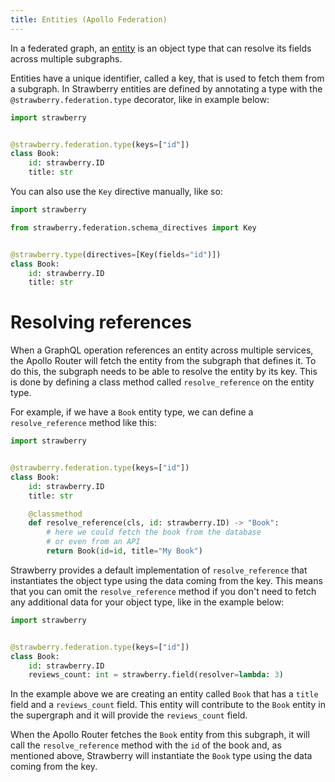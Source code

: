 ```yaml
---
title: Entities (Apollo Federation)
---
```



In a federated graph, an
[entity](https://www.apollographql.com/docs/federation/entities) is an object
type that can resolve its fields across multiple subgraphs.

Entities have a unique identifier, called a key, that is used to fetch them from
a subgraph. In Strawberry entities are defined by annotating a type with the
`@strawberry.federation.type` decorator, like in example below:

```python
import strawberry


@strawberry.federation.type(keys=["id"])
class Book:
    id: strawberry.ID
    title: str
```

You can also use the `Key` directive manually, like so:

```python
import strawberry

from strawberry.federation.schema_directives import Key


@strawberry.type(directives=[Key(fields="id")])
class Book:
    id: strawberry.ID
    title: str
```

# Resolving references

When a GraphQL operation references an entity across multiple services, the
Apollo Router will fetch the entity from the subgraph that defines it. To do
this, the subgraph needs to be able to resolve the entity by its key. This is
done by defining a class method called `resolve_reference` on the entity type.

For example, if we have a `Book` entity type, we can define a
`resolve_reference` method like this:

```python
import strawberry


@strawberry.federation.type(keys=["id"])
class Book:
    id: strawberry.ID
    title: str

    @classmethod
    def resolve_reference(cls, id: strawberry.ID) -> "Book":
        # here we could fetch the book from the database
        # or even from an API
        return Book(id=id, title="My Book")
```

Strawberry provides a default implementation of `resolve_reference` that
instantiates the object type using the data coming from the key. This means that
you can omit the `resolve_reference` method if you don't need to fetch any
additional data for your object type, like in the example below:

```python
import strawberry


@strawberry.federation.type(keys=["id"])
class Book:
    id: strawberry.ID
    reviews_count: int = strawberry.field(resolver=lambda: 3)
```

In the example above we are creating an entity called `Book` that has a `title`
field and a `reviews_count` field. This entity will contribute to the `Book`
entity in the supergraph and it will provide the `reviews_count` field.

When the Apollo Router fetches the `Book` entity from this subgraph, it will
call the `resolve_reference` method with the `id` of the book and, as mentioned
above, Strawberry will instantiate the `Book` type using the data coming from
the key.
